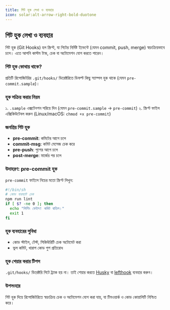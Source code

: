 ```yaml
---
title: গিট হুক লেখা ও ব্যবহার
icon: solar:alt-arrow-right-bold-duotone
---
```


## গিট হুক লেখা ও ব্যবহার

গিট হুক (Git Hooks) হল স্ক্রিপ্ট, যা গিটের নির্দিষ্ট ইভেন্টে (যেমন commit, push, merge) স্বয়ংক্রিয়ভাবে চলে। এতে আপনি কাস্টম টাস্ক, চেক বা অটোমেশন যোগ করতে পারেন।

### গিট হুক কোথায় থাকে?
প্রতিটি রিপোজিটরির `.git/hooks/` ডিরেক্টরিতে ডিফল্ট কিছু স্যাম্পল হুক থাকে (যেমন `pre-commit.sample`)।

### হুক সক্রিয় করার নিয়ম
১. `.sample` এক্সটেনশন সরিয়ে দিন (যেমন `pre-commit.sample` → `pre-commit`)
২. স্ক্রিপ্ট ফাইল এক্সিকিউটেবল করুন (Linux/macOS: `chmod +x pre-commit`)

### জনপ্রিয় গিট হুক
- **pre-commit**: কমিটের আগে চলে
- **commit-msg**: কমিট মেসেজ চেক করে
- **pre-push**: পুশের আগে চলে
- **post-merge**: মার্জের পর চলে

### উদাহরণ: pre-commit হুক
`pre-commit` ফাইলে নিচের মতো স্ক্রিপ্ট লিখুন:

```bash
#!/bin/sh
# কোড ফরম্যাট চেক
npm run lint
if [ $? -ne 0 ]; then
  echo "লিন্টিং ফেইল! কমিট বাতিল।"
  exit 1
fi
```

### হুক ব্যবহারের সুবিধা
- কোড স্টাইল, টেস্ট, সিকিউরিটি চেক অটোমেট করা
- ভুল কমিট, খারাপ কোড পুশ প্রতিরোধ

### হুক শেয়ার করার টিপস
`.git/hooks/` ডিরেক্টরি গিটে ট্র্যাক হয় না। তাই শেয়ার করতে [Husky](https://typicode.github.io/husky) বা [lefthook](https://evilmartians.com/chronicles/lefthook) ব্যবহার করুন।

### উপসংহার
গিট হুক দিয়ে রিপোজিটরিতে স্বয়ংক্রিয় চেক ও অটোমেশন যোগ করা যায়, যা টিমওয়ার্ক ও কোড কোয়ালিটি নিশ্চিত করে।
